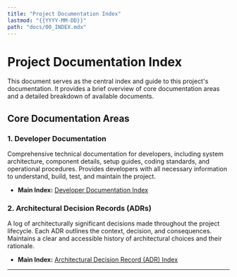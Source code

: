 ```yaml
---
title: "Project Documentation Index"
lastmod: "{{YYYY-MM-DD}}"
path: "docs/00_INDEX.mdx"
---
```


# Project Documentation Index

This document serves as the central index and guide to this project's documentation. It provides a brief overview of core documentation areas and a detailed breakdown of available documents.

## Core Documentation Areas

### 1. Developer Documentation
Comprehensive technical documentation for developers, including system architecture, component details, setup guides, coding standards, and operational procedures. Provides developers with all necessary information to understand, build, test, and maintain the project.

- **Main Index:** [Developer Documentation Index](./00_DEV_DOCS/00_DEV_INDEX)

### 2. Architectural Decision Records (ADRs)
A log of architecturally significant decisions made throughout the project lifecycle. Each ADR outlines the context, decision, and consequences. Maintains a clear and accessible history of architectural choices and their rationale.

- **Main Index:** [Architectural Decision Record (ADR) Index](./01_ADR/00_ADR_INDEX)

---
